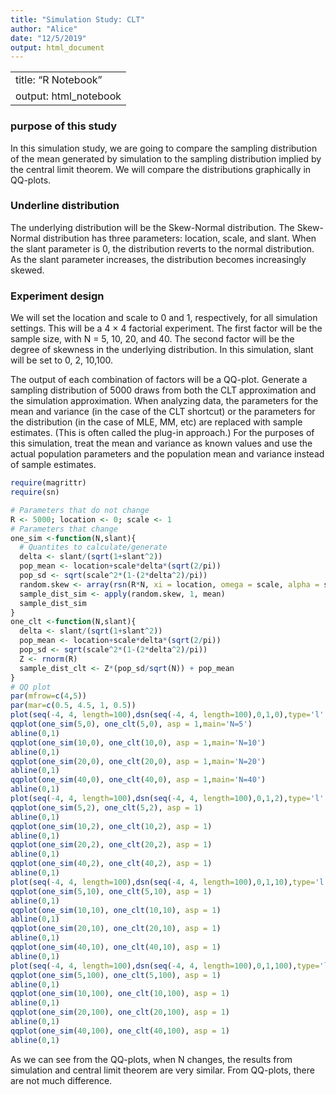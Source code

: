 ```yaml
---
title: "Simulation Study: CLT"
author: "Alice"
date: "12/5/2019"
output: html_document
---
```

---
title: "R Notebook"
output: html_notebook
---

### purpose of this study

In this simulation study, we are going to compare the sampling
distribution of the mean generated by simulation to the sampling
distribution implied by the central limit theorem. We will compare the
distributions graphically in QQ-plots.

### Underline distribution
The underlying distribution will be the Skew-Normal distribution.
The Skew-Normal distribution has three parameters: location, scale, and slant. When the slant parameter is 0, the distribution reverts to the normal
distribution. As the slant parameter increases, the distribution becomes
increasingly skewed.

### Experiment design
We will set the location and scale to 0 and 1, respectively, for all simulation
settings. This will be a 4 × 4 factorial experiment. The first factor will be the
sample size, with N = 5, 10, 20, and 40. The second factor will be the
degree of skewness in the underlying distribution.  In this simulation, slant will be set to 0, 2, 10,100.

The output of each combination of factors will be a QQ-plot. Generate a sampling distribution of 5000 draws from both the CLT approximation and the simulation approximation. When analyzing data, the parameters for the mean and variance (in the case of the CLT shortcut) or the parameters for the distribution (in the case of MLE, MM, etc) are replaced with sample estimates. (This is often called the plug-in approach.) For the purposes of this simulation, treat the mean and variance as known values and use the actual population parameters and the population mean and variance instead of sample estimates.

```r
require(magrittr)
require(sn)

# Parameters that do not change
R <- 5000; location <- 0; scale <- 1
# Parameters that change
one_sim <-function(N,slant){
  # Quantites to calculate/generate
  delta <- slant/(sqrt(1+slant^2))
  pop_mean <- location+scale*delta*(sqrt(2/pi))
  pop_sd <- sqrt(scale^2*(1-(2*delta^2)/pi))
  random.skew <- array(rsn(R*N, xi = location, omega = scale, alpha = slant), dim = c(R,N))
  sample_dist_sim <- apply(random.skew, 1, mean)
  sample_dist_sim
}
one_clt <-function(N,slant){
  delta <- slant/(sqrt(1+slant^2))
  pop_mean <- location+scale*delta*(sqrt(2/pi))
  pop_sd <- sqrt(scale^2*(1-(2*delta^2)/pi))
  Z <- rnorm(R)
  sample_dist_clt <- Z*(pop_sd/sqrt(N)) + pop_mean
}
# QQ plot
par(mfrow=c(4,5))
par(mar=c(0.5, 4.5, 1, 0.5))
plot(seq(-4, 4, length=100),dsn(seq(-4, 4, length=100),0,1,0),type='l',main='Distribution',ylab='slant=0')
qqplot(one_sim(5,0), one_clt(5,0), asp = 1,main='N=5')
abline(0,1)
qqplot(one_sim(10,0), one_clt(10,0), asp = 1,main='N=10')
abline(0,1)
qqplot(one_sim(20,0), one_clt(20,0), asp = 1,main='N=20')
abline(0,1)
qqplot(one_sim(40,0), one_clt(40,0), asp = 1,main='N=40')
abline(0,1)
plot(seq(-4, 4, length=100),dsn(seq(-4, 4, length=100),0,1,2),type='l',ylab='slant=2')
qqplot(one_sim(5,2), one_clt(5,2), asp = 1)
abline(0,1)
qqplot(one_sim(10,2), one_clt(10,2), asp = 1)
abline(0,1)
qqplot(one_sim(20,2), one_clt(20,2), asp = 1)
abline(0,1)
qqplot(one_sim(40,2), one_clt(40,2), asp = 1)
abline(0,1)
plot(seq(-4, 4, length=100),dsn(seq(-4, 4, length=100),0,1,10),type='l',ylab='slant=10')
qqplot(one_sim(5,10), one_clt(5,10), asp = 1)
abline(0,1)
qqplot(one_sim(10,10), one_clt(10,10), asp = 1)
abline(0,1)
qqplot(one_sim(20,10), one_clt(20,10), asp = 1)
abline(0,1)
qqplot(one_sim(40,10), one_clt(40,10), asp = 1)
abline(0,1)
plot(seq(-4, 4, length=100),dsn(seq(-4, 4, length=100),0,1,100),type='l',ylab='slant=100')
qqplot(one_sim(5,100), one_clt(5,100), asp = 1)
abline(0,1)
qqplot(one_sim(10,100), one_clt(10,100), asp = 1)
abline(0,1)
qqplot(one_sim(20,100), one_clt(20,100), asp = 1)
abline(0,1)
qqplot(one_sim(40,100), one_clt(40,100), asp = 1)
abline(0,1)
```

As we can see from the QQ-plots, when N changes, the results from simulation and central limit theorem are very similar. From QQ-plots, there are not much difference.